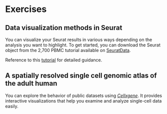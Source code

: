 # Exercises {#install .setup style="blue"}

## Data visualization methods in Seurat

You can visualize your Seurat results in various ways depending on the analysis you want to highlight. To get started, you can download the Seurat object from the 2,700 PBMC tutorial available on [SeuratData](https://github.com/satijalab/seurat-data).

Reference to this [tutorial](https://satijalab.org/seurat/articles/visualization_vignette.html) for detailed guidance.

## **A spatially resolved single cell genomic atlas of the adult human** 

You can explore the behavior of public datasets using [*Cellxgene*](https://cellxgene.cziscience.com/datasets). It provides interactive visualizations that help you examine and analyze single-cell data easily.
